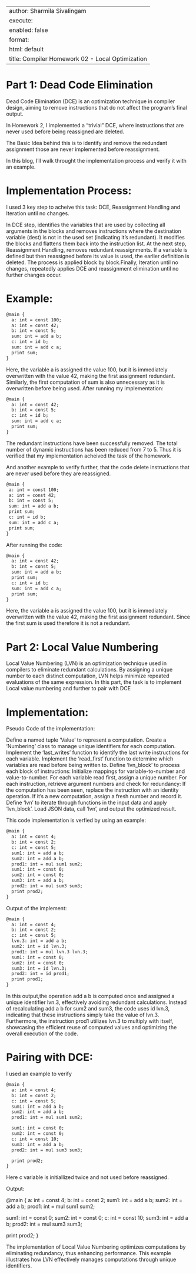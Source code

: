 ---
author: Sharmila Sivalingam
execute:
  enabled: false
format:
  html: default
title: Compiler Homework 02 - Local Optimization
------

# Part 1: Dead Code Elimination

Dead Code Elimination (DCE) is an optimization technique in compiler design, aiming to remove instructions that do not affect the program's final output.

In Homework 2, I implemented a "trivial" DCE, where instructions that are never used before being reassigned are deleted. 

The Basic Idea behind this is to identify and remove the redundant assignment those are never implemented before reassignment.

In this blog, I'll walk throught the implementation process and verify it with an example.

# Implementation Process:

I used 3 key step to acheive this task: DCE, Reassignment Handling and Iteration until no changes.

In DCE step, identifies the variables that are used by collecting all arguments in the blocks and removes instructions where the destination variable (dest) is not in the used set (indicating it's redundant). It modifies the blocks and flattens them back into the instruction list. At the next step, Reassignment Handling, removes redundant reassignments. If a variable is defined but then reassigned before its value is used, the earlier definition is deleted. The process is applied block by block.Finally, Iteration until no changes, repeatedly applies DCE and reassignment elimination until no further changes occur.

# Example:

``` html

@main {
  a: int = const 100;
  a: int = const 42;
  b: int = const 5;
  sum: int = add a b;
  c: int = id b;
  sum: int = add c a;
  print sum;
}

```

Here, the variable a is assigned the value 100, but it is immediately overwritten with the value 42, making the first assignment redundant. Similarly, the first computation of sum is also unnecessary as it is overwritten before being used.
After running my implementation:

``` html

@main {
  a: int = const 42;
  b: int = const 5;
  c: int = id b;
  sum: int = add c a;
  print sum;
}

```

 The redundant instructions have been successfully removed. The total number of dynamic instructions has been reduced from 7 to 5. Thus it is verified that my implementation acheived the task of the homework.

 And another example to verify further, that the code delete instructions that are never used before they are reassigned. 

 ``` html

@main {
  a: int = const 100;
  a: int = const 42;
  b: int = const 5;
  sum: int = add a b;
  print sum;
  c: int = id b;
  sum: int = add c a;
  print sum;
}

```

After running the code:

``` html
@main {
  a: int = const 42;
  b: int = const 5;
  sum: int = add a b;
  print sum;
  c: int = id b;
  sum: int = add c a;
  print sum;
}

```

Here, the variable a is assigned the value 100, but it is immediately overwritten with the value 42, making the first assignment redundant. Since the first sum is used therefore it is not a redundant. 

# Part 2: Local Value Numbering

Local Value Numbering (LVN) is an optimization technique used in compilers to eliminate redundant calculations. By assigning a unique number to each distinct computation, LVN helps minimize repeated evaluations of the same expression.
In this part, the task is to implement Local value numbering and further to pair with DCE

# Implementation:

Pseudo Code of the implementation:

Define a named tuple 'Value' to represent a computation.
Create a 'Numbering' class to manage unique identifiers for each computation.
Implement the 'last_writes' function to identify the last write instructions for each variable.
Implement the 'read_first' function to determine which variables are read before being written to.
Define 'lvn_block' to process each block of instructions:
    Initialize mappings for variable-to-number and value-to-number.
    For each variable read first, assign a unique number.
    For each instruction, retrieve argument numbers and check for redundancy:
      If the computation has been seen, replace the instruction with an identity operation.
      If it's a new computation, assign a fresh number and record it.
Define 'lvn' to iterate through functions in the input data and apply 'lvn_block'.
Load JSON data, call 'lvn', and output the optimized result.

This code implementation is verfied by using an example:

``` html
@main {
  a: int = const 4;
  b: int = const 2;
  c: int = const 5;
  sum1: int = add a b;
  sum2: int = add a b;
  prod1: int = mul sum1 sum2;
  sum1: int = const 0;
  sum2: int = const 0;
  sum3: int = add a b;
  prod2: int = mul sum3 sum3;
  print prod2;
}
```

Output of the implement:

``` html
@main {
  a: int = const 4;
  b: int = const 2;
  c: int = const 5;
  lvn.3: int = add a b;                
  sum2: int = id lvn.3;                
  prod1: int = mul lvn.3 lvn.3;        
  sum1: int = const 0;
  sum2: int = const 0;
  sum3: int = id lvn.3;                
  prod2: int = id prod1;              
  print prod1;                         
}
```

In this output,the operation add a b is computed once and assigned a unique identifier lvn.3, effectively avoiding redundant calculations. Instead of recalculating add a b for sum2 and sum3, the code uses id lvn.3, indicating that these instructions simply take the value of lvn.3. Furthermore, the instruction prod1 utilizes lvn.3 to multiply with itself, showcasing the efficient reuse of computed values and optimizing the overall execution of the code.

# Pairing with DCE:

I used an example to verify

```html
@main {
  a: int = const 4;
  b: int = const 2;
  c: int = const 5;
  sum1: int = add a b;
  sum2: int = add a b;
  prod1: int = mul sum1 sum2;

  sum1: int = const 0;
  sum2: int = const 0;
  c: int = const 10;
  sum3: int = add a b;
  prod2: int = mul sum3 sum3;

  print prod2;
}
```

Here c variable is initiallized twice and not used before reassigned.

Output:

@main {
  a: int = const 4;
  b: int = const 2;
  sum1: int = add a b;
  sum2: int = add a b;
  prod1: int = mul sum1 sum2;

  sum1: int = const 0;
  sum2: int = const 0;
  c: int = const 10;
  sum3: int = add a b;
  prod2: int = mul sum3 sum3;

  print prod2;
}

The implementation of Local Value Numbering optimizes computations by eliminating redundancy, thus enhancing performance. This example illustrates how LVN effectively manages computations through unique identifiers.